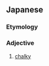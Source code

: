==Japanese==
{{ja-kanjitab|はく|あ|しつ|yomi=on}}

===Etymology===
{{compound|lang=ja|白亜|質|t1=chalk|t2=forming noun to adjective}}

===Adjective===
{{ja-adj|はくあしつ}}

# [[chalky]]